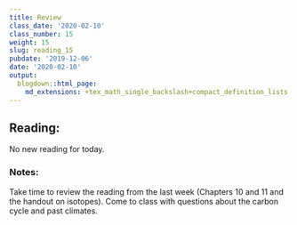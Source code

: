 ```yaml
---
title: Review
class_date: '2020-02-10'
class_number: 15
weight: 15
slug: reading_15
pubdate: '2019-12-06'
date: '2020-02-10'
output:
  blogdown::html_page:
    md_extensions: +tex_math_single_backslash+compact_definition_lists
---
```

## Reading:

No new reading for today.

### Notes:

Take time to review the reading from the last week (Chapters 10 and 11 and the handout on isotopes). Come to class with questions about the carbon cycle and past climates.
